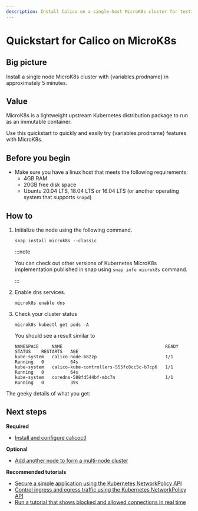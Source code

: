```yaml
---
description: Install Calico on a single-host MicroK8s cluster for testing or development in under 5 minutes.
---
```



# Quickstart for Calico on MicroK8s

## Big picture

Install a single node MicroK8s cluster with {variables.prodname} in approximately 5 minutes.

## Value

MicroK8s is a lightweight upstream Kubernetes distribution package to run as an immutable container.

Use this quickstart to quickly and easily try {variables.prodname} features with MicroK8s.

## Before you begin

- Make sure you have a linux host that meets the following requirements:
  - 4GB RAM
  - 20GB free disk space
  - Ubuntu 20.04 LTS, 18.04 LTS or 16.04 LTS (or another operating system that supports `snapd`)

## How to

1. Initialize the node using the following command.

   ```
   snap install microk8s --classic
   ```

   :::note

   You can check out other versions of Kubernetes MicroK8s implementation published in snap using `snap info microk8s` command.

   :::

1. Enable dns services.

   ```
   microk8s enable dns
   ```

1. Check your cluster status

   ```
   microk8s kubectl get pods -A
   ```

   You should see a result similar to

   ```
   NAMESPACE     NAME                                       READY   STATUS    RESTARTS   AGE
   kube-system   calico-node-b82zp                          1/1     Running   0          64s
   kube-system   calico-kube-controllers-555fc8cc5c-b7cp6   1/1     Running   0          64s
   kube-system   coredns-588fd544bf-mbc7n                   1/1     Running   0          39s
   ```

The geeky details of what you get:

<GeekDetails
  prodname='{variables.prodname}'
  details='Policy:Calico,IPAM:Calico,CNI:Calico,Overlay:VXLAN,Routing:Calico,Datastore:Kubernetes'
/>

## Next steps

**Required**

- [Install and configure calicoctl](../../operations/calicoctl/install.mdx)

**Optional**

- [Add another node to form a multi-node cluster](https://microk8s.io/docs/clustering)

**Recommended tutorials**

- [Secure a simple application using the Kubernetes NetworkPolicy API](../../network-policy/get-started/kubernetes-policy/kubernetes-policy-basic.mdx)
- [Control ingress and egress traffic using the Kubernetes NetworkPolicy API](../../network-policy/get-started/kubernetes-policy/kubernetes-policy-advanced.mdx)
- [Run a tutorial that shows blocked and allowed connections in real time](../../network-policy/get-started/kubernetes-policy/kubernetes-demo.mdx)
